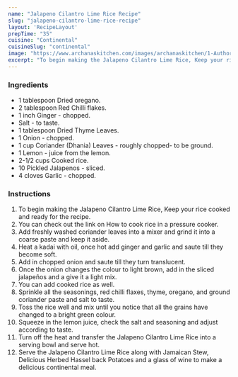 ---
name: "Jalapeno Cilantro Lime Rice Recipe"
slug: "jalapeno-cilantro-lime-rice-recipe"
layout: 'RecipeLayout'
prepTime: "35"
cuisine: "Continental"
cuisineSlug: "continental"
image: "https://www.archanaskitchen.com/images/archanaskitchen/1-Author/sibyl-archanaskitchen.com/Jalapeno_Cilantro_Lime_Rice_Recipe_.jpg"
excerpt: "To begin making the Jalapeno Cilantro Lime Rice, Keep your rice cooked and ready for the recipe"
---

### Ingredients

- 1 tablespoon Dried oregano.
- 2 tablespoon Red Chilli flakes.
- 1 inch Ginger - chopped.
- Salt - to taste.
- 1 tablespoon Dried Thyme Leaves.
- 1 Onion - chopped.
- 1 cup Coriander (Dhania) Leaves - roughly chopped- to be ground.
- 1 Lemon - juice from the lemon.
- 2-1/2 cups Cooked rice.
- 10 Pickled Jalapenos - sliced.
- 4 cloves Garlic - chopped.

### Instructions

1. To begin making the Jalapeno Cilantro Lime Rice, Keep your rice cooked and ready for the recipe.
1. You can check out the link on How to cook rice in a pressure cooker.
1. Add freshly washed coriander leaves into a mixer and grind it into a coarse paste and keep it aside.
1. Heat a kadai with oil, once hot add ginger and garlic and saute till they become soft.
1. Add in chopped onion and saute till they turn translucent.
1. Once the onion changes the colour to light brown, add in the sliced jalapeños and a give it a light mix.
1. You can add cooked rice as well.
1. Sprinkle all the seasonings, red chilli flaxes, thyme, oregano, and ground coriander paste and salt to taste.
1. Toss the rice well and mix until you notice that all the grains have changed to a bright green colour.
1. Squeeze in the lemon juice, check the salt and seasoning and adjust according to taste.
1. Turn off the heat and transfer the Jalapeno Cilantro Lime Rice into a serving bowl and serve hot.
1. Serve the Jalapeno Cilantro Lime Rice along with Jamaican Stew,  Delicious Herbed Hassel back Potatoes and a glass of wine to make a delicious continental meal.
